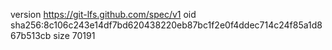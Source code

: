 version https://git-lfs.github.com/spec/v1
oid sha256:8c106c243e14df7bd620438220eb87bc1f2e0f4ddec714c24f85a1d867b513cb
size 70191
